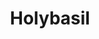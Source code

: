 ---
slug: holybasil
link: /projects/holybasil/
category: 'projects'
title: Holybasil
publicData: Sep 11th 2020
pagesCount: 3
pages: 
    - page:
        - image: ../../assets/images/projects/project-90-holybasil/holybasil-0.png
        - title: Главная,
    - page:
        - image: ../../assets/images/projects/project-90-holybasil/holybasil-1.png
        - title: Доставка,
    - page:
        - image: ../../assets/images/projects/project-90-holybasil/holybasil-2.png
        - title: Политика
sortIdx: 90
---
